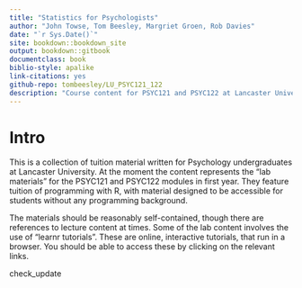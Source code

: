 ```yaml
--- 
title: "Statistics for Psychologists"
author: "John Towse, Tom Beesley, Margriet Groen, Rob Davies"
date: "`r Sys.Date()`"
site: bookdown::bookdown_site
output: bookdown::gitbook
documentclass: book
biblio-style: apalike
link-citations: yes
github-repo: tombeesley/LU_PSYC121_122
description: "Course content for PSYC121 and PSYC122 at Lancaster University"
---
```


# Intro

This is a collection of tuition material written for Psychology undergraduates at Lancaster University. At the moment the content represents the "lab materials" for the PSYC121 and PSYC122 modules in first year. They feature tuition of programming with R, with material designed to be accessible for students without any programming background. 

The materials should be reasonably self-contained, though there are references to lecture content at times. Some of the lab content involves the use of "learnr tutorials". These are online, interactive tutorials, that run in a browser. You should be able to access these by clicking on the relevant links. 

check_update